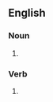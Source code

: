 {{also|spångs}}

==English==

===Noun===
{{en-plural noun}}

# {{plural of|spang|lang=en}}

===Verb===
{{head|en|verb form}}

# {{en-third-person singular of|spang}}